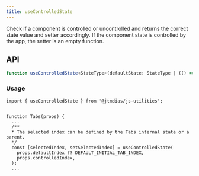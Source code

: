 ```yaml
---
title: useControlledState
---
```

Check if a component is controlled or uncontrolled and returns the correct
state value and setter accordingly. If the component state is controlled by
the app, the setter is an empty function.

## API

```typescript
function useControlledState<StateType>(defaultState: StateType | (() => StateType), state?: StateType, setState?: ((value: StateType) => void) | undefined): [StateType, SetState<StateType>];
```

### Usage

```tsx
import { useControlledState } from '@jtmdias/js-utilities';


function Tabs(props) {
  ...
  /**
  * The selected index can be defined by the Tabs internal state or a parent.
  */
  const [selectedIndex, setSelectedIndex] = useControlledState(
    props.defaultIndex ?? DEFAULT_INITIAL_TAB_INDEX,
    props.controlledIndex,
  );
  ...
```
